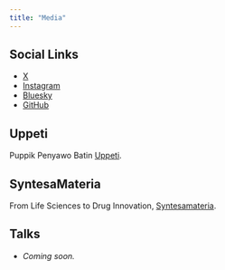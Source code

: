 ```yaml
---
title: "Media"
---
```


## Social Links
- [X](https://x.com/lk01sg)
- [Instagram](https://www.instagram.com/lk01sg)
- [Bluesky](https://bsky.app/profile/lk01sg.bsky.social)
- [GitHub](https://github.com/lk01sg)

## Uppeti
Puppik Penyawo Batin [Uppeti](https://uppeti.substack.com).

## SyntesaMateria
From Life Sciences to Drug Innovation, [Syntesamateria](https://syntesamateria.substack.com).

## Talks
- *Coming soon.*
